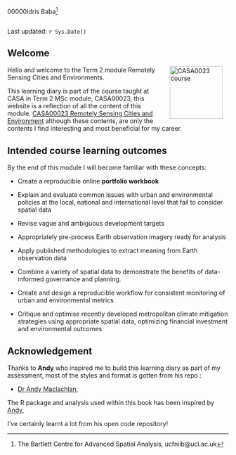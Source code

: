 00000Idris Baba[^index-1]

[^index-1]: The Bartlett Centre for Advanced Spatial Analysis, ucfniib\@ucl.ac.uk

```r
```

Last updated: `r Sys.Date()`

## Welcome {.unnumbered}

Hello <a href="https://www.ucl.ac.uk/bartlett/casa/"><img src="general_images/casa_logo.jpg" alt="CASA0023 course" width="120" align="right" style="margin: 0 1em 0 1em"/></a> and welcome to the Term 2 module Remotely Sensing Cities and Environments.

This learning diary is part of the course taught at CASA in Term 2 MSc module, CASA00023, this website is a reflection of all the content of this module. [CASA00023 Remotely Sensing Cities and Environment](https://andrewmaclachlan.github.io/CASA0023) although these contents, are only the contents I find interesting and most beneficial for my career.

## Intended course learning outcomes

By the end of this module I will become familiar with these concepts:

-   Create a reproducible online **portfolio workbook**

-   Explain and evaluate common issues with urban and environmental policies at the local, national and international level that fail to consider spatial data

-   Revise vague and ambiguous development targets

-   Appropriately pre-process Earth observation imagery ready for analysis

-   Apply published methodologies to extract meaning from Earth observation data

-   Combine a variety of spatial data to demonstrate the benefits of data-informed governance and planning.

-   Create and design a reproducible workflow for consistent monitoring of urban and environmental metrics

-   Critique and optimise recently developed metropolitan climate mitigation strategies using appropriate spatial data, optimizing financial investment and environmental outcomes

## Acknowledgement {.unnumbered}

Thanks to **Andy** who inspired me to build this learning diary as part of my assessment, most of the styles and format is gotten from his repo :

-   [Dr Andy Maclachlan](https://x.com/andymaclachlan),

The R package and analysis used within this book has been inspired by [Andy](https://github.com/andrewmaclachlan),

I've certainly learnt a lot from his open code repository!
